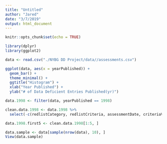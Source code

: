 ```yaml
---
title: "Untitled"
author: "Jared"
date: "3/7/2019"
output: html_document
---
```


```r
knitr::opts_chunk$set(echo = TRUE)

library(dplyr)
library(ggplot2)
```

```r
data <- read.csv("./NYBG DD Project/data//assessments.csv")
```

```r
ggplot(data, aes(x = yearPublished)) +
  geom_bar() +
  theme_minimal() +
  ggtitle("Histogram") +
  xlab("Year Published") +
  ylab("# of Data Deficient Entries Published(yr)")
```

```r
data.1998 <- filter(data, yearPublished == 1998)

clean.data.1998 <- data.1998 %>%
  select(-c(redlistCategory, redlistCriteria, assessmentDate, criteriaVersion, language, rationale, populationTrend, useTrade, yearLastSeen))

data.1998.first5 <- clean.data.1998[1:5, ]
```

```r
data.sample <- data[sample(nrow(data), 10), ]
View(data.sample)
```

